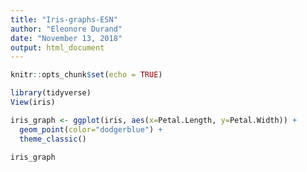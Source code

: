 ```yaml
---
title: "Iris-graphs-ESN"
author: "Eleonore Durand"
date: "November 13, 2018"
output: html_document
---
```


```r
knitr::opts_chunk$set(echo = TRUE)
```

```r
library(tidyverse)
View(iris)

iris_graph <- ggplot(iris, aes(x=Petal.Length, y=Petal.Width)) +
  geom_point(color="dodgerblue") +
  theme_classic()

iris_graph
```

